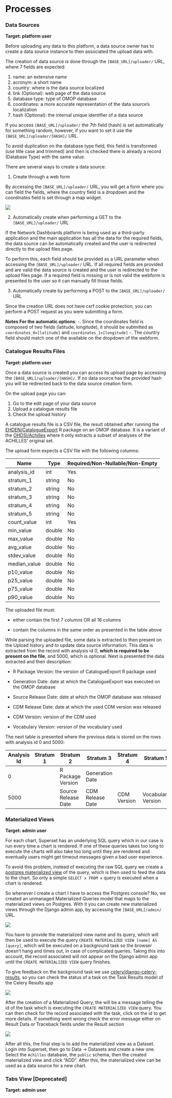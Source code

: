 # Processes

### Data Sources {-}

**Target: platform user**

Before uploading any data to this platform, a data source owner has to create a data source instance to then associated the upload data with.

The creation of data source is done through the `[BASE_URL]/uploader/` URL, where 7 fields are expected:

1. name: an extensive name
2. acronym: a short name
3. country: where is the data source localized
4. link (Optional): web page of the data source
5. database type: type of OMOP database
6. coordinates: a more accurate representation of the data source's localization
7. hash (Optional): the internal unique identifier of a data source

If you access `[BASE_URL]/uploader/` the 7th field (hash) is set automatically for something random, however, if you want to set it use the `[BASE_URL]/uploader/[HASH]/` URL.

To avoid duplication on the database type field, this field is transformed (use title case and trimmed) and then is checked there is already a record (Database Type) with the same value.

There are several ways to create a data source:

1. Create through a web form

By accessing the `[BASE_URL]/uploader/` URL, you will get a form where you can field the fields, where the country field is a dropdown and the coordinates field is set through a map widget.

![](images/processes/processes_data_source_creation.png)

2. Automatically create when performing a GET to the `[BASE_URL]/uploader/` URL

If the Network Dashboards platform is being used as a third-party application and the main application has all the data for the required fields, the data source can be automatically created and the user is redirected directly to the upload files page.

To perform this, each field should be provided as a URL parameter when accessing the `[BASE_URL]/uploader/` URL. If all required fields are provided and are valid the data source is created and the user is redirected to the upload files page. If a required field is missing or is not valid the webform is presented to the user so it can manually fill those fields.

3. Automatically create by performing a POST to the `[BASE_URL]/uploader/` URL

Since the creation URL does not have csrf cookie protection, you can perform a POST request as you were submitting a form.

**Notes For the automatic options**:
-. Since the coordinates field is composed of two fields (latitude, longitude), it should be submitted as `coordinates_0=[latitude]` and `coordinates_1=[longitude]`
-. The country field should match one of the available on the dropdown of the webform.

### Catalogue Results Files {-}

**Target: platform user**

Once a data source is created you can access its upload page by accessing the `[BASE_URL]/uploader/[HASH]/`. If no data source has the provided hash you will be redirected back to the data source creation form.

On the upload page you can:

1. Go to the edit page of your data source
2. Upload a catalogue results file
3. Check the upload history

A catalogue results file is a CSV file, the result obtained after running the [EHDEN/CatalogueExport](https://github.com/EHDEN/CatalogueExport) R package on an OMOP database. It is a variant of the [OHDSI/Achilles](https://github.com/OHDSI/Achilles) where it only extracts a subset of analyses of the ACHILLES' original set.

The upload form expects a CSV file with the following columns:

| Name         | Type   | Required/Non-Nullable/Non-Empty |
| ------------ | ------ | ------------------------------- |
| analysis_id  | int    | Yes                             |
| stratum_1    | string | No                              |
| stratum_2    | string | No                              |
| stratum_3    | string | No                              |
| stratum_4    | string | No                              |
| stratum_5    | string | No                              |
| count_value  | int    | Yes                             |
| min_value    | double | No                              |
| max_value    | double | No                              |
| avg_value    | double | No                              |
| stdev_value  | double | No                              |
| median_value | double | No                              |
| p10_value    | double | No                              |
| p25_value    | double | No                              |
| p75_value    | double | No                              |
| p90_value    | double | No                              |

The uploaded file must:

- either contain the first 7 columns OR all 16 columns

- contain the columns in the same order as presented in the table above

While parsing the uploaded file, some data is extracted to then present on the Upload history and to update data source information. This data is extracted from the record with analysis id 0, **which is required to be present on the file**, and 5000, which is optional. Next is presented the data extracted and their description:

- R Package Version: the version of CatalogueExport R package used

- Generation Date: date at which the CatalogueExport was executed on the OMOP database

- Source Release Date: date at which the OMOP database was released

- CDM Release Date: date at which the used CDM version was released

- CDM Version: version of the CDM used

- Vocabulary Version: version of the vocabulary used

The next table is presented where the previous data is stored on the rows with analysis id 0 and 5000:

| Analysis Id | Stratum 1 | Stratum 2           | Stratum 3        | Stratum 4   | Stratum 5          |
| ----------- | --------- | ------------------- | ---------------- | ----------- | ------------------ |
| 0           |           | R Package Version   | Generation Date  |             |                    |
| 5000        |           | Source Release Date | CDM Release Date | CDM Version | Vocabulary Version |

### Materialized Views {-}
**Target: admin user**

For each chart, Superset has an underlying SQL query which in our case is run every time a chart is rendered. If one of these queries takes too long to execute the charts will also take too long until they are rendered and eventually users might get timeout messages given a bad user experience.

To avoid this problem, instead of executing the raw SQL query we create a [postgres materialized view](https://www.postgresql.org/docs/10/rules-materializedviews.html) of the query, which is then used to feed the data to the chart. So only a simple `SELECT x FROM x` query is executed when a chart is rendered.

So whenever I create a chart I have to access the Postgres console? No, we created an unmanaged Materialized Queries model that maps to the materialized views on Postgres. With it you can create new materialized views through the Django admin app, by accessing the `[BASE_URL]/admin/` URL.

![](images/processes/processes_materialized_view_creation.png)

You have to provide the materialized view name and its query, which will then be used to execute the query `CREATE MATERIALIZED VIEW [name] AS [query]`, which will be executed on a background task so the browser doesn't hang and times out, in case of complicated queries. Taking this into account, the record associated will not appear on the Django admin app until the `CREATE MATERIALIZED VIEW` query finishes.

To give feedback on the background task we use [celery/django-celery-results](https://github.com/celery/django-celery-results), so you can check the status of a task on the Task Results model of the Celery Results app

![](images/processes/processes_task_results.png)

After the creation of a Materialized Query, the will be a message telling the id of the task which is executing the `CREATE MATERIALIZED VIEW` query. You can then check for the record associated with the task, click on the id to get more details. If something went wrong check the error message either on Result Data or Traceback fields under the Result section

![](images/processes/processes_task_result_info.png)

After all this, the final step is to add the materialized view as a Dataset. Login into Superset, then go to Data -> Datasets and create a new one. Select the `Achilles` database, the `public` schema, then the created materialized view and click "ADD". After this, the materialized view can be used as a data source for a new chart.

### Tabs View [Deprecated] {-}

**Target: admin user**
